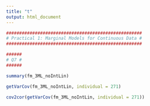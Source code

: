 ```yaml
---
title: "t"
output: html_document
---
```


```r
####################################################
# Practical 1: Marginal Models for Continuous Data #
####################################################

######
# Q7 #
######

summary(fm_3ML_noIntLin)

getVarCov(fm_3ML_noIntLin, individual = 271)

cov2cor(getVarCov(fm_3ML_noIntLin, individual = 271))
```

